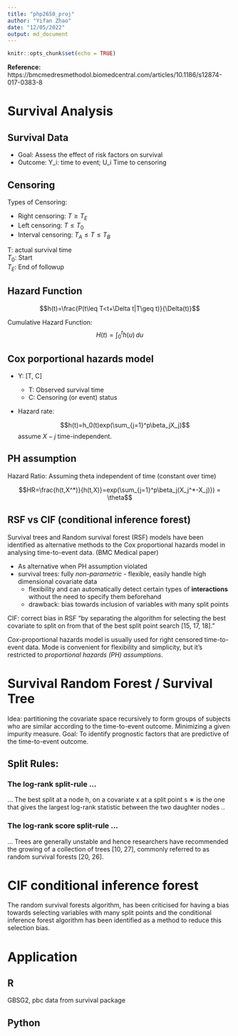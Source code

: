```yaml
---
title: "php2650_proj"
author: "Yifan Zhao"
date: "12/05/2022"
output: md_document
---
```


```r
knitr::opts_chunk$set(echo = TRUE)
```


**Reference:**
https://bmcmedresmethodol.biomedcentral.com/articles/10.1186/s12874-017-0383-8




# Survival Analysis

## Survival Data

* Goal: Assess the effect of risk factors on survival
* Outcome: Y_i: time to event; U_i Time to censoring

## Censoring
Types of Censoring:


* Right censoring: $T \geq T_E$
* Left censoring: $T \leq T_0$
* Interval censoring: $T_A \leq T \leq T_B$

T: actual survival time   
$T_0$: Start   
$T_E$: End of followup  

## Hazard Function


$$h(t)=\frac{P(t\leq T<t+\Delta t|T\geq t)}{\Delta(t)}$$  




Cumulative Hazard Function:
$$H(t)=\int_{0}^{t} h(u) \,du$$


## Cox porportional hazards model


* Y: [T, C]
  * T: Observed survival time
  * C: Censoring (or event) status

* Hazard rate:
 
    $$h(t)=h_0(t)exp(\sum_{j=1}^p\beta_jX_j)$$ assume $X-j$ time-independent.

## PH assumption

Hazard Ratio: Assuming theta independent of time (constant over time)

$$HR=\frac{h(t,X^*)}{h(t,X)}=exp(\sum_{j=1}^p\beta_j(X_j^*-X_j)}) = \theta$$


## RSF vs CIF (conditional inference forest)

Survival trees and Random survival forest (RSF) models have been identified as alternative methods to the Cox proportional hazards model in analysing time-to-event data. (BMC Medical paper)

* As alternative when PH assumption violated
* survival trees: fully *non-parametric* - flexible, easily handle high dimensional covariate data
  * flexibility and can automatically detect certain types of **interactions** without the need to specify them beforehand
  * drawback: bias towards inclusion of variables with many split points

CIF: correct bias in RSF "by separating the algorithm for selecting the best covariate to split on from that of the best split point search [15, 17, 18]."

*Cox*-proportional hazards model is usually used for right censored  time-to-event data. Mode is convenient for flexibility and simplicity, but it's restricted to *proportional hazards (PH) assumptions*. 

# Survival Random Forest / Survival Tree

Idea: partitioning the covariate space recursively to form groups of subjects who are similar according to the time-to-event outcome.
Minimizing a given impurity measure.
Goal: To identify prognostic factors that are predictive of the time-to-event outcome. 


## Split Rules:


### The log-rank split-rule ...

...
The best split at a node h, on a covariate x at a split point s ∗ is the one that gives the largest log-rank statistic between the two daughter nodes
..


### The log-rank score split-rule ...

...
Trees are generally unstable and hence researchers have recommended the growing of a collection of trees [10, 27], commonly referred to as random survival forests [20, 26].



# CIF conditional inference forest

The random survival forests algorithm, has been criticised for having a bias towards selecting variables with many split points and the conditional inference forest algorithm has been identified as a method to reduce this selection bias. 



# Application

## R

GBSG2, pbc data from survival package

## Python



